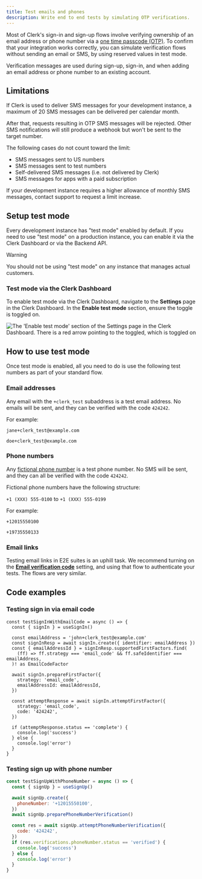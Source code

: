 ```yaml
---
title: Test emails and phones
description: Write end to end tests by simulating OTP verifications.
---
```


Most of Clerk's sign-in and sign-up flows involve verifying ownership of an email address or phone number via a [one time passcode (OTP)](/docs/custom-flows/email-sms-otp). To confirm that your integration works correctly, you can simulate verification flows without sending an email or SMS, by using reserved values in test mode.

Verification messages are used during sign-up, sign-in, and when adding an email address or phone number to an existing account.

## Limitations

If Clerk is used to deliver SMS messages for your development instance, a maximum of 20 SMS messages can be delivered per calendar month.

After that, requests resulting in OTP SMS messages will be rejected.
Other SMS notifications will still produce a webhook but won't be sent to the target number.

The following cases do not count toward the limit:

- SMS messages sent to US numbers
- SMS messages sent to test numbers
- Self-delivered SMS messages (i.e. not delivered by Clerk)
- SMS messages for apps with a paid subscription

If your development instance requires a higher allowance of monthly SMS messages, contact support to request a limit increase.

## Setup test mode

Every development instance has "test mode" enabled by default. If you need to use "test mode" on a production instance, you can enable it via the Clerk Dashboard or via the Backend API.

> [!WARNING]
> You should not be using "test mode" on any instance that manages actual customers.

### Test mode via the Clerk Dashboard

To enable test mode via the Clerk Dashboard, navigate to the **Settings** page in the Clerk Dashboard. In the **Enable test mode** section, ensure the toggle is toggled on.

![The 'Enable test mode' section of the Settings page in the Clerk Dashboard. There is a red arrow pointing to the toggled, which is toggled on](/docs/images/testing/enable-test-mode.webp)

## How to use test mode

Once test mode is enabled, all you need to do is use the following test numbers as part of your standard flow.

### Email addresses

Any email with the `+clerk_test` subaddress is a test email address. No emails will be sent, and they can be verified with the code `424242`.

For example:

`jane+clerk_test@example.com`

`doe+clerk_test@example.com`

### Phone numbers

Any [fictional phone number](https://en.wikipedia.org/wiki/555_\(telephone_number\)) is a test phone number. No SMS will be sent, and they can all be verified with the code `424242`.

Fictional phone numbers have the following structure:

`+1 (XXX) 555-0100` to `+1 (XXX) 555-0199`

For example:

`+12015550100`

`+19735550133`

### Email links

Testing email links in E2E suites is an uphill task. We recommend turning on the [**Email verification code**](/docs/authentication/configuration/sign-up-sign-in-options#identifiers) setting, and using that flow to authenticate your tests. The flows are very similar.

## Code examples

### Testing sign in via email code

```tsx
const testSignInWithEmailCode = async () => {
  const { signIn } = useSignIn()

  const emailAddress = 'john+clerk_test@example.com'
  const signInResp = await signIn.create({ identifier: emailAddress })
  const { emailAddressId } = signInResp.supportedFirstFactors.find(
    (ff) => ff.strategy === 'email_code' && ff.safeIdentifier === emailAddress,
  )! as EmailCodeFactor

  await signIn.prepareFirstFactor({
    strategy: 'email_code',
    emailAddressId: emailAddressId,
  })

  const attemptResponse = await signIn.attemptFirstFactor({
    strategy: 'email_code',
    code: '424242',
  })

  if (attemptResponse.status == 'complete') {
    console.log('success')
  } else {
    console.log('error')
  }
}
```

### Testing sign up with phone number

```jsx
const testSignUpWithPhoneNumber = async () => {
  const { signUp } = useSignUp()

  await signUp.create({
    phoneNumber: '+12015550100',
  })
  await signUp.preparePhoneNumberVerification()

  const res = await signUp.attemptPhoneNumberVerification({
    code: '424242',
  })
  if (res.verifications.phoneNumber.status == 'verified') {
    console.log('success')
  } else {
    console.log('error')
  }
}
```
